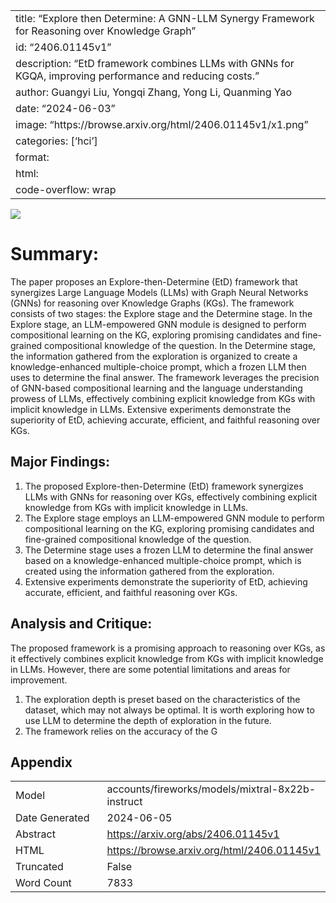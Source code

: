 
---
title: "Explore then Determine: A GNN-LLM Synergy Framework for Reasoning over Knowledge Graph"
id: "2406.01145v1"
description: "EtD framework combines LLMs with GNNs for KGQA, improving performance and reducing costs."
author: Guangyi Liu, Yongqi Zhang, Yong Li, Quanming Yao
date: "2024-06-03"
image: "https://browse.arxiv.org/html/2406.01145v1/x1.png"
categories: ['hci']
format:
  html:
    code-overflow: wrap
---

![](https://browse.arxiv.org/html/2406.01145v1/x1.png)

# Summary:

The paper proposes an Explore-then-Determine (EtD) framework that synergizes Large Language Models (LLMs) with Graph Neural Networks (GNNs) for reasoning over Knowledge Graphs (KGs). The framework consists of two stages: the Explore stage and the Determine stage. In the Explore stage, an LLM-empowered GNN module is designed to perform compositional learning on the KG, exploring promising candidates and fine-grained compositional knowledge of the question. In the Determine stage, the information gathered from the exploration is organized to create a knowledge-enhanced multiple-choice prompt, which a frozen LLM then uses to determine the final answer. The framework leverages the precision of GNN-based compositional learning and the language understanding prowess of LLMs, effectively combining explicit knowledge from KGs with implicit knowledge in LLMs. Extensive experiments demonstrate the superiority of EtD, achieving accurate, efficient, and faithful reasoning over KGs.

## Major Findings:

1. The proposed Explore-then-Determine (EtD) framework synergizes LLMs with GNNs for reasoning over KGs, effectively combining explicit knowledge from KGs with implicit knowledge in LLMs.
2. The Explore stage employs an LLM-empowered GNN module to perform compositional learning on the KG, exploring promising candidates and fine-grained compositional knowledge of the question.
3. The Determine stage uses a frozen LLM to determine the final answer based on a knowledge-enhanced multiple-choice prompt, which is created using the information gathered from the exploration.
4. Extensive experiments demonstrate the superiority of EtD, achieving accurate, efficient, and faithful reasoning over KGs.

## Analysis and Critique:

The proposed framework is a promising approach to reasoning over KGs, as it effectively combines explicit knowledge from KGs with implicit knowledge in LLMs. However, there are some potential limitations and areas for improvement.

1. The exploration depth is preset based on the characteristics of the dataset, which may not always be optimal. It is worth exploring how to use LLM to determine the depth of exploration in the future.
2. The framework relies on the accuracy of the G

## Appendix

|          |          |
|----------|----------|
| Model     | accounts/fireworks/models/mixtral-8x22b-instruct       |
| Date Generated     | 2024-06-05       |
| Abstract | [https://arxiv.org/abs/2406.01145v1](https://arxiv.org/abs/2406.01145v1)        |
| HTML     | [https://browse.arxiv.org/html/2406.01145v1](https://browse.arxiv.org/html/2406.01145v1)       |
| Truncated       | False       |
| Word Count       | 7833       |